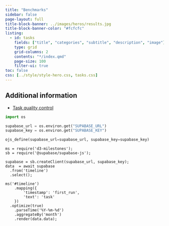 ```yaml
---
title: "Benchmarks"
sidebar: false
page-layout: full
title-block-banner: ../images/heros/results.jpg
title-block-banner-color: "#fcfcfc"
listing:
  - id: tasks
    fields: ["title", "categories", "subtitle", "description", "image"]
    type: grid
    grid-columns: 2
    contents: "*/index.qmd"
    page-size: 100
    filter-ui: true
toc: false
css: [../style/style-hero.css, tasks.css]
---
```


:::{#tasks}
:::

## Additional information

* [Task quality control](quality_control.qmd)


<!-- add timeline in D3 -->

:::{#timeline}
:::

```python
import os

supabase_url = os.environ.get("SUPABASE_URL")
supabase_key = os.environ.get("SUPABASE_KEY")

ojs_define(supabase_url=supabase_url, supabase_key=supabase_key)

```

```ojs
ms = require('d3-milestones');
sb = require('@supabase/supabase-js');
```


```ojs
supabase = sb.createClient(supabase_url, supabase_key);
data  = await supabase
  .from('timeline')
  .select();
```


```ojs

ms('#timeline')
	.mapping({
		'timestamp': 'first_run',
		'text': 'task'
	})
  .optimize(true)
	.parseTime('%Y-%m-%d')
	.aggregateBy('month')
	.render(data.data);
```